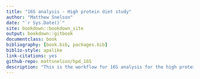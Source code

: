 ```yaml
--- 
title: "16S analysis - High protein diet study"
author: "Matthew Snelson"
date: "`r Sys.Date()`"
site: bookdown::bookdown_site
output: bookdown::gitbook
documentclass: book
bibliography: [book.bib, packages.bib]
biblio-style: apalike
link-citations: yes
github-repo: mattsnelson/hpd_16S
description: "This is the workflow for 16S analysis for the high protein diet study"
---
```

